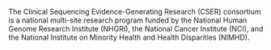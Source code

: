 The Clinical Sequencing Evidence-Generating Research (CSER) consortium is a national multi-site research program funded by the National Human Genome Research Institute (NHGRI), the National Cancer Institute (NCI), and the National Institute on Minority Health and Health Disparities (NIMHD).
